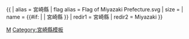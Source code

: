 {{ {{{1<noinclude>|country showdata</noinclude>}}}
| alias = 宮崎縣
| flag alias = Flag of Miyazaki Prefecture.svg
| size = {{{size|}}}
| name = {{#if: {{{name|}}} | {{{name|}}} | 宮崎縣 }}
<noinclude>
| redir1 = 宮崎縣
| redir2 = Miyazaki
</noinclude>
}}<noinclude>
[[Category:日本行政區劃資料模板|M]]
[[Category:宮崎縣模板]]
</noinclude>